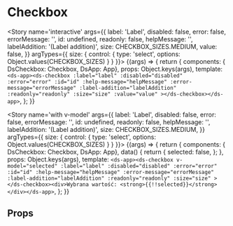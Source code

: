 


<Meta title='atoms/Checkbox' component={Checkbox} />

# Checkbox

<Story name='interactive'
	   args={{
		   label: 'Label',
		   disabled: false,
		   error: false,
		   errorMessage: '',
		   id: undefined,
		   readonly: false,
		   helpMessage: '',
		   labelAddition: '(Label addition)',
		   size: CHECKBOX_SIZES.MEDIUM,
		   value: false,
	   }}
	   argTypes={{
		   size: {
			   control: { type: 'select', options: Object.values(CHECKBOX_SIZES) }
		   }
	   }}>
	{(args) => {
		return {
			components: { DsCheckbox: Checkbox, DsApp: App},
			props: Object.keys(args),
			template: `<ds-app><ds-checkbox
				:label="label"
				:disabled="disabled"
				:error="error"
				:id="id"
				:help-message="helpMessage"
				:error-message="errorMessage"
				:label-addition="labelAddition"
				:readonly="readonly"
				:size="size"
				:value="value"
			></ds-checkbox></ds-app>`,
		};
	}}
</Story>

<Story name='with v-model'
	   args={{
		   label: 'Label',
		   disabled: false,
		   error: false,
		   errorMessage: '',
		   id: undefined,
		   readonly: false,
		   helpMessage: '',
		   labelAddition: '(Label addition)',
		   size: CHECKBOX_SIZES.MEDIUM,
	   }}
	   argTypes={{
		   size: {
			   control: { type: 'select', options: Object.values(CHECKBOX_SIZES) }
		   }
	   }}>
	{(args) => {
		return {
			components: { DsCheckbox: Checkbox, DsApp: App},
			data() {
				return {
					selected: false,
				};
			},
			props: Object.keys(args),
			template: `<ds-app><ds-checkbox
				v-model="selected"
				:label="label"
				:disabled="disabled"
				:error="error"
				:id="id"
				:help-message="helpMessage"
				:error-message="errorMessage"
				:label-addition="labelAddition"
				:readonly="readonly"
				:size="size"
			></ds-checkbox><div>Wybrana wartość: <strong>{{!!selected}}</strong></div></ds-app>`,
		};
	}}
</Story>

## Props

<Props of={Checkbox} />